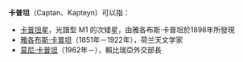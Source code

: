 '''卡普坦'''（Captan、Kapteyn）可以指：

*[[卡普坦星|卡普坦星]]，光譜型 M1 的次矮星，由雅各布斯·卡普坦於1898年所發現
*[[雅各布斯·卡普坦|雅各布斯·卡普坦]]（1851年－1922年），荷兰天文学家
*[[莫尼·卡普坦|莫尼·卡普坦]]（1962年－），賴比瑞亞外交部長

{{Disambig|Cat=三字消歧义}}